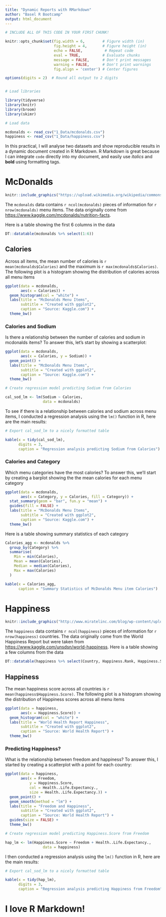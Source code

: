 ```yaml
---
title: "Dynamic Reports with RMarkdown"
author: "Basel R Bootcamp"
output: html_document
---
```


```r
# INCLUDE ALL OF THIS CODE IN YOUR FIRST CHUNK!

knitr::opts_chunk$set(fig.width = 6,        # Figure width (in)
                      fig.height = 4,       # Figure height (in)
                      echo = FALSE,          # Repeat code
                      eval = TRUE,          # Evaluate chunks
                      message = FALSE,      # Don't print messages
                      warning = FALSE,      # Don't print warnings
                      fig.align = 'center') # Center figures

options(digits = 2)  # Round all output to 2 digits


# Load libraries

library(tidyverse)
library(knitr)
library(broom)
library(skimr)

# Load data 

mcdonalds <- read_csv("1_Data/mcdonalds.csv")
happiness <- read_csv("1_Data/happiness.csv")
```

In this practical, I will analyse two datasets and show reproducible results in a dynamic document created in R Markdown. R Markdown is great because I can integrate `code` directly into my document, and easily use *italics* and **bold** using formatting tags.

# McDonalds

```r
knitr::include_graphics("https://upload.wikimedia.org/wikipedia/commons/thumb/3/36/McDonald%27s_Golden_Arches.svg/2000px-McDonald%27s_Golden_Arches.svg.png")
```

The `mcdonalds` data contains `r ncol(mcdonalds)` pieces of information for `r nrow(mcdonalds)` menu items. The data originally come from [https://www.kaggle.com/mcdonalds/nutrition-facts](https://www.kaggle.com/mcdonalds/nutrition-facts).

Here is a table showing the first 6 columns in the data

```r
DT::datatable(mcdonalds %>% select(1:6))
```


## Calories

Across all items, the mean number of calories is `r mean(mcdonalds$Calories)` and the maximum is `r max(mcdonalds$Calories)`. The following plot is a histogram showing the distribution of calories across all menu items

```r
ggplot(data = mcdonalds,
       aes(x = Calories)) +
  geom_histogram(col = "white") +
  labs(title = "McDonalds Menu Items",
       subtitle = "Created with ggplot2",
       caption = "Source: Kaggle.com") +
  theme_bw()
```

### Calories and Sodium

Is there a relationship between the number of calories and sodium in mcdonalds items? To answer this, let's start by showing a scatterplot:

```r
ggplot(data = mcdonalds,
       aes(x = Calories, y = Sodium)) +
  geom_point() +
  labs(title = "McDonalds Menu Items",
       subtitle = "Created with ggplot2",
       caption = "Source: Kaggle.com") +
  theme_bw()
```

```r
# Create regression model predicting Sodium from Calories

cal_sod_lm <- lm(Sodium ~ Calories,
                 data = mcdonalds)
```

To see if there is a relationship between calories and sodium across menu items, I conducted a regression analysis using the `lm()` function in R, here are the main results:

```r
# Export cal_sod_lm to a nicely formatted table

kable(x = tidy(cal_sod_lm), 
      digits = 3, 
      caption = "Regression analysis predicting Sodium from Calories")
```

### Calories and Category

Which menu categories have the most calories? To answer this, we'll start by creating a barplot showing the the mean calories for each menu category

```r
ggplot(data = mcdonalds,
       aes(x = Category, y = Calories, fill = Category)) +
  stat_summary(geom = "bar", fun.y = "mean") +
  guides(fill = FALSE) +
  labs(title = "McDonalds Menu Items",
       subtitle = "Created with ggplot2",
       caption = "Source: Kaggle.com") +
  theme_bw()
```

Here is a table showing summary statistics of each category

```r
Calories_agg <- mcdonalds %>%
  group_by(Category) %>%
  summarise(
    Min = min(Calories),
    Mean = mean(Calories),
    Median = median(Calories),
    Max = max(Calories)
  )

kable(x = Calories_agg, 
      caption = "Summary Statistics of McDonalds Menu item Calories")
```




# Happiness

```r
knitr::include_graphics("http://www.miratelinc.com/blog/wp-content/uploads/2015/05/10-happiest-countries-2015.jpg")
```

The `happiness` data contains `r ncol(happiness)` pieces of information for `r nrow(happiness)` countries. The data originally come from the World Happiness Report but were taken from [https://www.kaggle.com/unsdsn/world-happiness](https://www.kaggle.com/unsdsn/world-happiness). Here is a table showing a few columns from the data

```r
DT::datatable(happiness %>% select(Country, Happiness.Rank, Happiness.Score, Generosity))
```

## Happiness

The mean happiness score across all countries is `r mean(happiness$Happiness.Score)`. The following plot is a histogram showing the distribution of Happiness scores across all menu items

```r
ggplot(data = happiness,
       aes(x = Happiness.Score)) +
  geom_histogram(col = "white") +
  labs(title = "World Health Report Happiness",
       subtitle = "Created with ggplot2",
       caption = "Source: World Health Report") +
  theme_bw()
```

### Predicting Happiness?

What is the relationship between freedom and happiness? To answer this, I started by creating a scatterplot with a point for each country:

```r
ggplot(data = happiness,
       aes(x = Freedom, 
           y = Happiness.Score, 
           col = Health..Life.Expectancy.,
           size = Health..Life.Expectancy.)) +
  geom_point() +
  geom_smooth(method = "lm") +
  labs(title = "Freedom and Happiness",
       subtitle = "Created with ggplot2",
       caption = "Source: World Health Report") +
  guides(size = FALSE) +
  theme_bw()
```

```r
# Create regression model predicting Happiness.Score from Freedom

hap_lm <- lm(Happiness.Score ~ Freedom + Health..Life.Expectancy.,
                 data = happiness)
```

I then conducted a regression analysis using the `lm()` function in R, here are the main results:

```r
# Export cal_sod_lm to a nicely formatted table

kable(x = tidy(hap_lm), 
      digits = 3, 
      caption = "Regression analysis predicting Happiness from Freedom")
```


# I love R Markdown!



